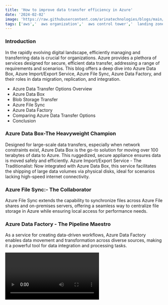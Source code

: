 ```yaml
---
title: 'How to improve data transfer efficiency in Azure'
date: '2024-02-02'
image: 'https://raw.githubusercontent.com/arinatechnologies/blogs/main/images/Messaging%20option.webp'
tags: ['aws','  aws organization','  aws control tower','  landing zone','  Guardrails']
---
```


### Introduction 
In the rapidly evolving digital landscape, efficiently managing and transferring data is crucial for organizations. Azure provides a plethora of services designed for secure, efficient data transfer, addressing a range of requirements and scenarios. This blog offers a deep dive into Azure Data Box, Azure Import/Export Service, Azure File Sync, Azure Data Factory, and their roles in data migration, replication, and integration.
- Azure Data Transfer Options Overview
- Azure Data Box
- Blob Storage Transfer
- Azure File Sync
- Azure Data Factory 
- Comparing Azure Data Transfer Options
- Conclusion

### Azure Data Box-The Heavyweight Champion 
Designed for large-scale data transfers, especially when network constraints exist, Azure Data Box is the go-to solution for moving over 100 terabytes of data to Azure. This ruggedized, secure appliance ensures data is moved safely and efficiently.
Azure Import/Export Service - The Traditionalist: Now integrated with Azure Data Box, this service facilitates the shipping of large data volumes via physical disks, ideal for scenarios lacking high-speed internet connectivity.

### Azure File Sync:- The Collaborator 
Azure File Sync extends the capability to synchronize files across Azure File shares and on-premises servers, offering a seamless way to centralize file storage in Azure while ensuring local access for performance needs.

### Azure Data Factory - The Pipeline Maestro 
As a service for creating data-driven workflows, Azure Data Factory enables data movement and transformation across diverse sources, making it a powerful tool for data integration and processing tasks.

<Video id="IfhBYk2RJZI" title="How to improve data transfer efficiency in Azure"/>

### Comparative Analysis 
 The blog will conduct a comparative analysis of these services, examining their suitability based on data volume, transfer speed, security, cost-effectiveness, and integration capabilities. It aims to provide clear guidance on choosing the right service for different data transfer scenarios.
  <table className="Data Transfer">
                                                <tbody>
                                                <tr>
                                                <th>Feature / Option</th>
                                                <th>Azure Data Box</th>
                                                <th>Azure Data Box</th>
                                                <th>Azure File Sync</th>
                                                <th>Azure Blob Storage Transfer (AZCopy)</th>
                                                </tr>
                                                <tr>
                                                <td>Data Volume</td>
                                                <td>Usually  >100 Terrabytes</td>
                                                <td>Data Pipeline from low to high volume</td>
                                                <td>Low to high volume</td>
                                                <td>Large volumes (TBs)</td>
                                                </tr>
                                                <tr>
                                                <td>Transfer Speed</td>
                                                <td>Offline</td>
                                                <td>Online (network-based)</td>
                                                <td>Online (network-based)</td>
                                                <td>Online (network-based)</td>
                                                </tr>
                                                <tr>
                                                <td>Use Case</td>
                                                <td>Massive, one-time migration</td>
                                                <td>Recurring data integration workflows</td>
                                                <td>Syncing files across global offices</td>
                                                <td>Optimizing transfer to/from Azure Blob Storage</td>
                                                </tr>
                                                <tr>
                                                    <td>Security</td>
                                                    <td>High (physical shipment)</td>
                                                    <td>High (data encryption in transit and at rest)</td>
                                                    <td>High (encryption in transit and at rest)</td>
                                                    <td>High (encryption options)</td>
                                                </tr>
                                                <tr>
                                                <td>Cost</td>
                                                <td>High upfront (device rental)</td>
                                                <td>Pay-as-you-go (based on data processed)</td>
                                                <td>Pay-as-you-go (storage + sync operations)</td>
                                                <td> Variable depends on transfer method and</td>
                                                </tr>
                                                <tr>
                                                 <td>Integration</td>
                                                 <td>None</td>
                                                 <td>Deep integration with Azure services</td>
                                                 <td>Integrates with Windows Server</td>
                                                 <td>Integrates with Azure services</td>
                                                 </tr>
                                                 <tr>
                                                 <td>Scalability</td>
                                                 <td>Fixed by device capacity</td>
                                                 <td>Highly scalable</td>
                                                 <td>Scalable with cloud tiering</td>
                                                 <td>Highly scalable</td>
                                                 </tr>
                                                 <tr>
                                                 <td>Management Complexity</td>
                                                 <td>Medium to high</td>
                                                 <td>Medium</td>
                                                 <td>Medium</td>
                                                 <td>Low to medium</td>
                                                 </tr>
                                                 </tbody>
                                                </table> 

### Conclusion 
Selecting the most appropriate Azure service for data transfer involves assessing specific needs around data volume, speed, security, and cost. This guide aims to equip you with the knowledge to make informed decisions, ensuring efficient and secure data transfers within the Azure ecosystem.
### Engagement 
We encourage readers to share their experiences with Azure's data transfer services or suggest future topics. Your insights are valuable in shaping our content to better meet your needs.

This article aims to serve as a comprehensive guide to understanding and selecting the right Azure service for data transfer needs, ensuring readers are well-equipped to make informed decisions based on their specific requirements.
